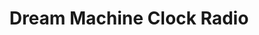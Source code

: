 ---
title: "Dream Machine Clock Radio"
subtitle: ""
creator: ""
categories: ["art"]
featuredImage: "../src/assets/images/item/art/DSC02673.png"
views: ["../src/assets/images/item/art/DSC02673.png","../src/assets/images/item/art/DSC02674.png","../src/assets/images/item/art/DSC02675.png","../src/assets/images/item/art/DSC02677.png"]
nextItem: []
---